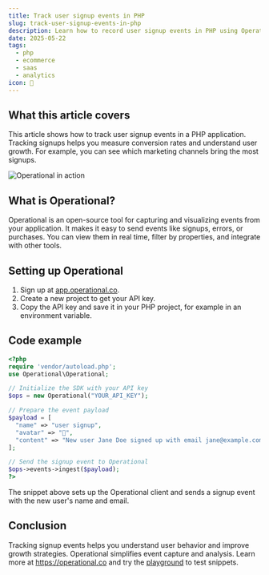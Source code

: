 ```yaml
---
title: Track user signup events in PHP
slug: track-user-signup-events-in-php
description: Learn how to record user signup events in PHP using Operational for real-time analytics and monitoring.
date: 2025-05-22
tags:
  - php
  - ecommerce
  - saas
  - analytics
icon: 🎉
---
```


## What this article covers

This article shows how to track user signup events in a PHP application. Tracking signups helps you measure conversion rates and understand user growth. For example, you can see which marketing channels bring the most signups.

![Operational in action](https://operational.co/images/pitch/ops_insitu.jpg)

## What is Operational?

Operational is an open-source tool for capturing and visualizing events from your application. It makes it easy to send events like signups, errors, or purchases. You can view them in real time, filter by properties, and integrate with other tools.

## Setting up Operational

1. Sign up at [app.operational.co](https://app.operational.co).
2. Create a new project to get your API key.
3. Copy the API key and save it in your PHP project, for example in an environment variable.

## Code example

```php
<?php
require 'vendor/autoload.php';
use Operational\Operational;

// Initialize the SDK with your API key
$ops = new Operational("YOUR_API_KEY");

// Prepare the event payload
$payload = [
  "name" => "user signup",
  "avatar" => "🎉",
  "content" => "New user Jane Doe signed up with email jane@example.com"
];

// Send the signup event to Operational
$ops->events->ingest($payload);
?>
```

The snippet above sets up the Operational client and sends a signup event with the new user's name and email.

## Conclusion

Tracking signup events helps you understand user behavior and improve growth strategies. Operational simplifies event capture and analysis. Learn more at https://operational.co and try the [playground](https://operational.co/playground) to test snippets.
